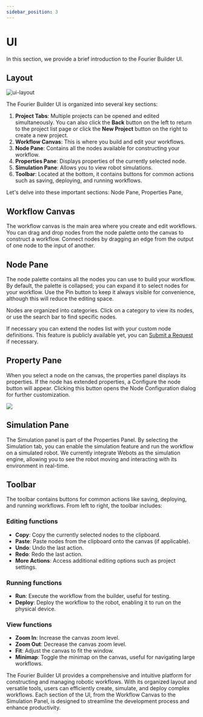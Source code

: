 ```yaml
---
sidebar_position: 3
---
```


# UI

In this section, we provide a brief introduction to the Fourier Builder UI.

## Layout

![ui-layout](/img/ui-layout.png)

The Fourier Builder UI is organized into several key sections:

1. **Project Tabs**: Multiple projects can be opened and edited simultaneously. You can also click the **Back** button on the left to return to the project list page or click the **New Project** button on the right to create a new project.
2. **Workflow Canvas**: This is where you build and edit your workflows.
3. **Node Pane**: Contains all the nodes available for constructing your workflow.
4. **Properties Pane**: Displays properties of the currently selected node.
5. **Simulation Pane**: Allows you to view robot simulations.
6. **Toolbar**: Located at the bottom, it contains buttons for common actions such as saving, deploying, and running workflows.

Let's delve into these important sections: Node Pane, Properties Pane, 

## Workflow Canvas

The workflow canvas is the main area where you create and edit workflows. You can drag and drop nodes from the node palette onto the canvas to construct a workflow. Connect nodes by dragging an edge from the output of one node to the input of another.

## Node Pane

The node palette contains all the nodes you can use to build your workflow. By default, the palette is collapsed; you can expand it to select nodes for your workflow. Use the Pin button to keep it always visible for convenience, although this will reduce the editing space.

Nodes are organized into categories. Click on a category to view its nodes, or use the search bar to find specific nodes.

If necessary you can extend the nodes list with your custom node definitions. This feature is publicly available yet, you can [Submit a Request](https://github.com/tiwater/luban-docs/issues/new) if necessary.

## Property Pane

When you select a node on the canvas, the properties panel displays its properties. If the node has extended properties, a Configure the node button will appear. Clicking this button opens the Node Configuration dialog for further customization.

![](config-node.png)

## Simulation Pane

The Simulation panel is part of the Properties Panel. By selecting the Simulation tab, you can enable the simulation feature and run the workflow on a simulated robot. We currently integrate Webots as the simulation engine, allowing you to see the robot moving and interacting with its environment in real-time.

## Toolbar

The toolbar contains buttons for common actions like saving, deploying, and running workflows. From left to right, the toolbar includes:

### Editing functions

- **Copy**: Copy the currently selected nodes to the clipboard.
- **Paste**: Paste nodes from the clipboard onto the canvas (if applicable).
- **Undo**: Undo the last action.
- **Redo**: Redo the last action.
- **More Actions**: Access additional editing options such as project settings.

### Running functions

- **Run**: Execute the workflow from the builder, useful for testing.
- **Deploy**: Deploy the workflow to the robot, enabling it to run on the physical device.

### View functions

- **Zoom In**: Increase the canvas zoom level.
- **Zoom Out**: Decrease the canvas zoom level.
- **Fit**: Adjust the canvas to fit the window.
- **Minimap**: Toggle the minimap on the canvas, useful for navigating large workflows.

The Fourier Builder UI provides a comprehensive and intuitive platform for constructing and managing robotic workflows. With its organized layout and versatile tools, users can efficiently create, simulate, and deploy complex workflows. Each section of the UI, from the Workflow Canvas to the Simulation Panel, is designed to streamline the development process and enhance productivity.